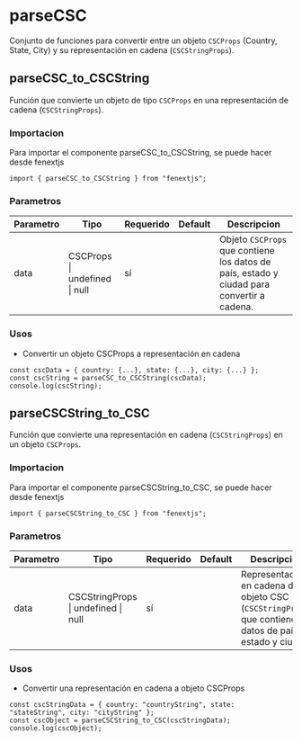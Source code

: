 # parseCSC

Conjunto de funciones para convertir entre un objeto `CSCProps` (Country, State, City) y su representación en cadena (`CSCStringProps`).

## parseCSC_to_CSCString

Función que convierte un objeto de tipo `CSCProps` en una representación de cadena (`CSCStringProps`).

### Importacion

Para importar el componente parseCSC_to_CSCString, se puede hacer desde fenextjs

```tsx copy
import { parseCSC_to_CSCString } from "fenextjs";
```

### Parametros

| Parametro | Tipo | Requerido | Default | Descripcion |
| --------- | ---- | --------- | ------- | ----------- |
| data | CSCProps \| undefined \| null | sí |  | Objeto `CSCProps` que contiene los datos de país, estado y ciudad para convertir a cadena. |
### Usos

- Convertir un objeto CSCProps a representación en cadena

```tsx copy
const cscData = { country: {...}, state: {...}, city: {...} };
const cscString = parseCSC_to_CSCString(cscData);
console.log(cscString);
```



## parseCSCString_to_CSC

Función que convierte una representación en cadena (`CSCStringProps`) en un objeto `CSCProps`.

### Importacion

Para importar el componente parseCSCString_to_CSC, se puede hacer desde fenextjs

```tsx copy
import { parseCSCString_to_CSC } from "fenextjs";
```

### Parametros

| Parametro | Tipo | Requerido | Default | Descripcion |
| --------- | ---- | --------- | ------- | ----------- |
| data | CSCStringProps \| undefined \| null | sí |  | Representación en cadena de un objeto CSC (`CSCStringProps`) que contiene los datos de país, estado y ciudad. |
### Usos

- Convertir una representación en cadena a objeto CSCProps

```tsx copy
const cscStringData = { country: "countryString", state: "stateString", city: "cityString" };
const cscObject = parseCSCString_to_CSC(cscStringData);
console.log(cscObject);
```



